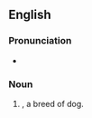==English==
{{wikipedia}}

===Pronunciation===
* {{IPA|en|/ˌpibiˈd͡ʒivi/}}

===Noun===
{{en-noun}}

# {{initialism of|en|[[Petit Basset Griffon Vendéen]]}}, a breed of dog.